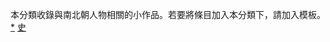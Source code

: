 {{Catnav|頁面分類|人类社会|人物|人物小作品|各时代人物小作品}}
{{Catnav|頁面分類|人物|人物小作品|各时代人物小作品}}
{{Catnav|頁面分類|...|中国朝代|各朝代中国人|南北朝人}}
{{Catnav|頁面分類|...|魏晉南北朝|南北朝|南北朝人}}
{{hiddencat}}
本分類收錄與南北朝人物相關的小作品。若要將條目加入本分類下，請加入'''{{tl|南北朝人物小作品}}'''模板。
[[category:南北朝人|*]]
[[category:小作品类别|史]]